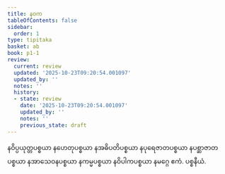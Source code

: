 ```yaml
---
title: နဝက
tableOfContents: false
sidebar:
  order: 1
type: tipitaka
basket: ab
book: p1-1
review:
  current: review
  updated: '2025-10-23T09:20:54.001097'
  updated_by: ''
  notes: ''
  history:
  - state: review
    date: '2025-10-23T09:20:54.001097'
    updated_by: ''
    notes: ''
    previous_state: draft
---
```



<ReviewStatus review={frontmatter.review} showDetails={true} />

<HypothesisAnnotation frontmatter={frontmatter} />

<DynamicBreadcrumb />

<Paragraph number="750" book="p1-1">
နဝိပ္ပယုတ္တပစ္စယာ နဟေတုပစ္စယာ နအဓိပတိပစ္စယာ နပုရေဇာတပစ္စယာ နပစ္ဆာဇာတပစ္စယာ နအာသေဝနပစ္စယာ နကမ္မပစ္စယာ နဝိပါကပစ္စယာ နမဂ္ဂေ ဧကံ.

</Paragraph>

<Paragraph number="751" type="center" book="p1-1">
ပစ္စနီယံ.
</Paragraph>